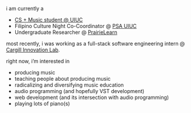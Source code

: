 i am currently a

- [CS + Music student @ UIUC](https://music.illinois.edu/area/cs-music)
- Filipino Culture Night Co-Coordinator @ [PSA UIUC](http://psauiuc.org/)
- Undergraduate Researcher @ [PrairieLearn](https://www.prairielearn.org/)

most recently, i was working as a full-stack software engineering intern @ [Cargill Innovation Lab](https://researchpark.illinois.edu/tenant_directory/cargill-innovation-lab/).

right now, i’m interested in

- producing music
- teaching people about producing music
- radicalizing and diversifying music education
- audio programming (and hopefully VST development)
- web development (and its intersection with audio programming)
- playing lots of piano(s)
